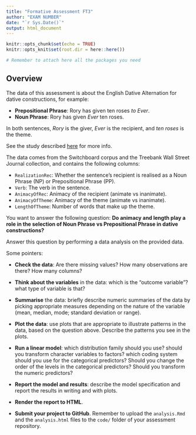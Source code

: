 ```yaml
---
title: "Formative Assessment FT3"
author: "EXAM NUMBER"
date: "`r Sys.Date()`"
output: html_document
---
```


```r
knitr::opts_chunk$set(echo = TRUE)
knitr::opts_knit$set(root.dir = here::here())

# Remember to attach here all the packages you need
```

## Overview

The data of this assessment is about the English Dative Alternation for dative constructions, for example:

- **Prepositional Phrase**: Rory has given ten roses *to Ever*.
- **Noun Phrase**: Rory has given *Ever* ten roses.

In both sentences, *Rory* is the giver, *Ever* is the recipient, and *ten roses* is the theme. 

See the study described [here](https://web.stanford.edu/~bresnan/qs-submit.pdf) for more info.

The data comes from the Switchboard corpus and the Treebank Wall Street Journal collection, and contains the following columns:

- `RealizationRec`: Whether the sentence's recipient is realised as a Noun Phrase (NP) or Prepositional Phrase (PP).
- `Verb`: The verb in the sentence.
- `AnimacyOfRec`: Animacy of the recipient (animate vs inanimate).
- `AnimacyOfTheme`: Animacy of the theme (animate vs inanimate).
- `LengthOfTheme`: Number of words that make up the theme.

You want to answer the following question: **Do animacy and length play a role in the selection of Noun Phrase vs Prepositional Phrase in dative constructions?**

Answer this question by performing a data analysis on the provided data.

Some pointers:

- **Check the data**: Are there missing values? How many observations are there? How many columns?

- **Think about the variables** in the data: which is the "outcome variable"? what type of variable is that?

- **Summarise** the data: briefly describe numeric summaries of the data by picking appropriate measures depending on the nature of the variable (mean, median, mode; standard deviation or range).

- **Plot the data**: use plots that are appropriate to illustrate patterns in the data, based on the question above. Describe the patterns you see in the plots.

- **Run a linear model**: which distribution family should you use? should you transform character variables to factors? which coding system should you use for the categorical predictors? Should you change the order of the levels in the categorical predictors? Should you transform the numeric predictors?

- **Report the model and results**: describe the model specification and report the results in writing and with plots.

- **Render the report to HTML**.

- **Submit your project to GitHub**. Remember to upload the `analysis.Rmd` and the `analysis.html` files to the `code/` folder of your assessment repository.
